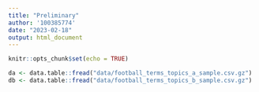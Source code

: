 ```yaml
---
title: "Preliminary"
author: '100385774'
date: "2023-02-18"
output: html_document
---
```


```r
knitr::opts_chunk$set(echo = TRUE)
```

```r
da <- data.table::fread("data/football_terms_topics_a_sample.csv.gz")
db <- data.table::fread("data/football_terms_topics_b_sample.csv.gz")
```

